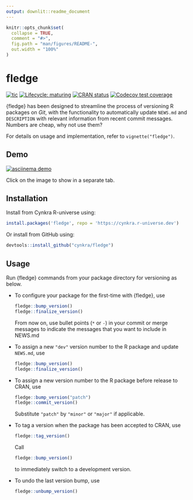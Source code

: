 ```yaml
---
output: downlit::readme_document
---
```


<!-- README.md is generated from README.Rmd. Please edit that file -->

```r
knitr::opts_chunk$set(
  collapse = TRUE,
  comment = "#>",
  fig.path = "man/figures/README-",
  out.width = "100%"
)
```
# fledge

<!-- badges: start -->
[![tic](https://github.com/cynkra/fledge/workflows/tic/badge.svg?branch=master)](https://github.com/cynkra/fledge/actions)
[![Lifecycle: maturing](https://img.shields.io/badge/lifecycle-maturing-blue.svg)](https://www.tidyverse.org/lifecycle/#maturing)
[![CRAN status](https://www.r-pkg.org/badges/version/fledge)](https://cran.r-project.org/package=fledge)
[![Codecov test coverage](https://codecov.io/gh/cynkra/fledge/branch/master/graph/badge.svg)](https://codecov.io/gh/cynkra/fledge?branch=master)
<!-- badges: end -->

{fledge} has been designed to streamline the process of versioning R packages on _Git_, with the functionality to automatically update `NEWS.md` and `DESCRIPTION` with relevant information from recent commit messages.
Numbers are cheap, why not use them?

For details on usage and implementation, refer to `vignette("fledge")`.

## Demo

[![asciinema demo](https://github.com/cynkra/fledge/raw/master/readme/demo.gif)](https://asciinema.org/a/173876)

Click on the image to show in a separate tab.

## Installation

Install from Cynkra R-universe using:

```r
install.packages('fledge', repo = 'https://cynkra.r-universe.dev')
```

Or install from GitHub using:

```r
devtools::install_github("cynkra/fledge")
```

## Usage

Run {fledge} commands from your package directory for versioning as below.

* To configure your package for the first-time with {fledge}, use

    ```r
    fledge::bump_version()
    fledge::finalize_version()
    ```

    From now on, use bullet points (`*` or `-`) in your commit or merge messages to indicate the messages that you want to include in NEWS.md

* To assign a new `"dev"` version number to the R package and update `NEWS.md`, use

    ```r
    fledge::bump_version()
    fledge::finalize_version()
    ```

* To assign a new version number to the R package before release to CRAN, use

    ```r
    fledge::bump_version("patch")
    fledge::commit_version()
    ```

    Substitute `"patch"` by `"minor"` or `"major"` if applicable.

* To tag a version when the package has been accepted to CRAN, use

    ```r
    fledge::tag_version()
    ```
    
    Call 
    
    ```r
    fledge::bump_version()
    ```
    
    to immediately switch to a development version.

* To undo the last version bump, use

    ```r
    fledge::unbump_version()
    ```
